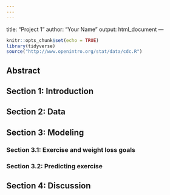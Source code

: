 ```yaml
---
---
---
```

title: "Project 1"
author: "Your Name"
output: html_document
---

```r
knitr::opts_chunk$set(echo = TRUE)
library(tidyverse)
source("http://www.openintro.org/stat/data/cdc.R")
```

## Abstract

## Section 1: Introduction

## Section 2: Data

## Section 3: Modeling

### Section 3.1: Exercise and weight loss goals

### Section 3.2: Predicting exercise

## Section 4: Discussion

